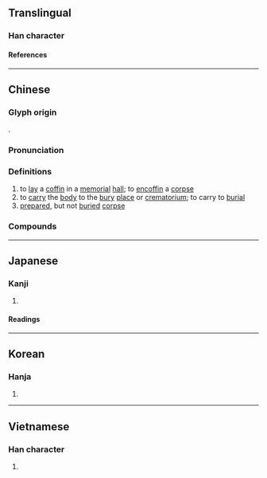 {{also|殡}}
{{character info}}
==Translingual==

===Han character===
{{Han char|rn=78|rad=歹|as=14|sn=18|four=13286|canj=MNJMC|ids=⿰歹賓}}

====References====
{{Han ref|kx=0583.440|dkj=16596|dj=0976.290|hdz=21395.170|uh=6BAF}}

----

==Chinese==
{{zh-forms|s=殡}}

===Glyph origin===
{{Han etym}}
{{Han compound|歹|賓|ls=psc|c1=s|c2=p}}.

===Pronunciation===
{{zh-pron
|m=bìn
|c=ban3
|mn=pìn/pin
|mn_note=pìn - literary; pin - vernacular (俗)
|mc=y
|oc=y
|ma=
|cat=v,n
}}

===Definitions===
{{zh-hanzi}}

# to [[lay]] a [[coffin]] in a [[memorial]] [[hall]]; to [[encoffin]] a [[corpse]]
# to [[carry]] the [[body]] to the [[bury]] [[place]] or [[crematorium]]; to carry to [[burial]]
# [[prepared]], but not [[buried]] [[corpse]]

===Compounds===
{{zh-der|出殯|埋殯|殯儀館|殯儀|殮殯|殯舍|殯殮|殯車|殯葬|送殯}}

----

==Japanese==

===Kanji===
{{ja-kanji|grade=|rs=歹14}}

# {{rfdef|ja|sort=歹14}}

====Readings====
{{ja-readings
|on=ひん
|kun=かりもがり
}}

----

==Korean==

===Hanja===
{{ko-hanja|빈}}

# {{rfdef|ko|sort=歹14}}

----

==Vietnamese==

===Han character===
{{vi-readings|rs=歹14|reading=tấn}}

# {{rfdef|vi|sort=歹14}}